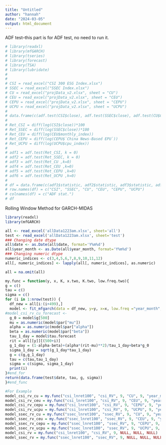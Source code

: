 ```yaml
---
title: "Untitled"
author: "hannah"
date: "2024-03-05"
output: html_document
---
```


ADF test--this part is for ADF test, no need to run it.
```r
# library(readxl)
# library(mfGARCH)
# library(tseries)
# library(forecast)
# library(TSA)
# library(lubridate)
# 
# 
# CSI = read_excel("CSI 300 ESG Index.xlsx")
# SSEC = read_excel("SSEC Index.xlsx")
# CU = read_excel("projData_v2.xlsx", sheet = "CU")
# CEU = read_excel("projData_v2.xlsx", sheet = "CEU")
# CEPU = read_excel("projData_v2.xlsx", sheet = "CEPU")
# UCPU = read_excel("projData_v2.xlsx", sheet = "UCPU")
# 
# data.frame(c(adf.test(CSI$close), adf.test(SSEC$close), adf.test(CU$CU), adf.test(CEU$monthly_index), adf.test(CEPU$`China News-Based EPU`), adf.test(UCPU$cpu_index)))
# 
# Ret_CSI = diff(log(CSI$close))*100
# Ret_SSEC = diff(log(SSEC$close))*100
# Ret_CEU = diff(log(CEU$monthly_index))
# Ret_CEPU = diff(log(CEPU$`China News-Based EPU`))
# Ret_UCPU = diff(log(UCPU$cpu_index))
# 
# adf1 = adf.test(Ret_CSI, k = 0)
# adf2 = adf.test(Ret_SSEC, k = 0)
# adf3 = adf.test(Ret_CU ,k=0)
# adf4 = adf.test(Ret_CEU ,k=0)
# adf5 = adf.test(Ret_CEPU ,k=0)
# adf6 = adf.test(Ret_UCPU ,k=0)
# 
# df = data.frame(c(adf1$statistic, adf2$statistic, adf3$statistic, adf4$statistic, adf5$statistic, adf6$statistic))
# row.names(df) = c("CSI", "SSEC", "CU", "CEU", "CEPU", "UCPU")
# colnames(df) = c("ADF stat.")
# df
```


Rolling Window Method for GARCH-MIDAS
```r
library(readxl)
library(mfGARCH)

all <- read_excel('allData1223am.xlsx', sheet='all')
test <- read_excel('allData1223am.xlsx', sheet='test')
### Changing date dtype
all$date <- as.Date(all$date, format='Y%m%d') 
all$year_month <- as.Date(all$year_month, format='Y%m%d') 
### Changing numeric dtype
numeric_indices <- c(3,4,5,6,7,8,9,10,11,12)
all[, numeric_indices] <- lapply(all[, numeric_indices], as.numeric)

all = na.omit(all)

my.func = function(y, x, K, x.two, K.two, low.freq.two){
g = c()
tau = c()
sigma = c()
for (i in 1:nrow(test)) {
  df_new = all[i:(i+499),]
  model <- fit_mfgarch(data = df_new, y=y, x=x, low.freq ="year_month", K=K, weighting="beta.restricted", gamma=TRUE, x.two=x.two, K.two=K.two, low.freq.two = low.freq.two)
#model_csi_rv_cu_forecast <-
  g_0 = model$g[500]
  mu = as.numeric(model$par["mu"])
  alpha = as.numeric(model$par["alpha"])
  beta = as.numeric(model$par["beta"])
  tau_1_day = model$tau.forecast
  rit = all[[y]][(500+i)]
  g_1_day = (1-alpha-beta)+(alpha*(rit-mu)**2)/tau_1_day+beta*g_0
  sigma_1_day = sqrt(g_1_day*tau_1_day)
  g = c(g,g_1_day)
  tau = c(tau,tau_1_day)
  sigma = c(sigma, sigma_1_day)
  print(i)
}#end_for
return(data.frame(test$date, tau, g, sigma))
}#end_func

#For Example
model_csi_rv_cu = my.func("csi_lnret100", "csi_RV", 9, "CU", 9, "year_month")
model_csi_rv_ceu = my.func("csi_lnret100", "csi_RV", 9, "CEU", 9, "year_month")
model_csi_rv_cepu = my.func("csi_lnret100", "csi_RV", 9, "CEPU", 9, "year_month")
model_csi_rv_ucpu = my.func("csi_lnret100", "csi_RV", 9, "UCPU", 9, "year_month")
model_ssec_rv_cu = my.func("ssec_lnret100", "ssec_RV", 9, "CU", 9, "year_month")
model_ssec_rv_ceu = my.func("ssec_lnret100", "ssec_RV", 9, "CEU", 9, "year_month")
model_ssec_rv_cepu = my.func("ssec_lnret100", "ssec_RV", 9, "CEPU", 9, "year_month")
model_ssec_rv_ucpu = my.func("ssec_lnret100", "ssec_RV", 9, "UCPU", 9, "year_month")
model_csi_rv = my.func("csi_lnret100", "csi_RV", 9, NULL, NULL, NULL)
model_ssec_rv = my.func("ssec_lnret100", "ssec_RV", 9, NULL, NULL, NULL)




```
